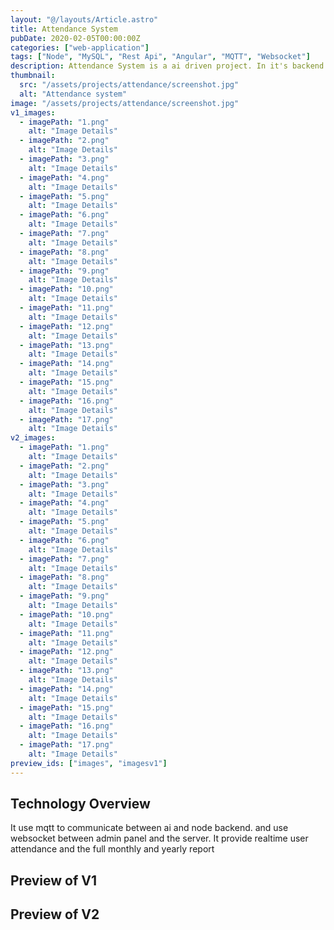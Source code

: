 ```yaml
---
layout: "@/layouts/Article.astro"
title: Attendance System
pubDate: 2020-02-05T00:00:00Z
categories: ["web-application"]
tags: ["Node", "MySQL", "Rest Api", "Angular", "MQTT", "Websocket"]
description: Attendance System is a ai driven project. In it's backend it run ai to detect user faces. and in the backend it generate user attendance report.
thumbnail:
  src: "/assets/projects/attendance/screenshot.jpg"
  alt: "Attendance system"
image: "/assets/projects/attendance/screenshot.jpg"
v1_images:
  - imagePath: "1.png"
    alt: "Image Details"
  - imagePath: "2.png"
    alt: "Image Details"
  - imagePath: "3.png"
    alt: "Image Details"
  - imagePath: "4.png"
    alt: "Image Details"
  - imagePath: "5.png"
    alt: "Image Details"
  - imagePath: "6.png"
    alt: "Image Details"
  - imagePath: "7.png"
    alt: "Image Details"
  - imagePath: "8.png"
    alt: "Image Details"
  - imagePath: "9.png"
    alt: "Image Details"
  - imagePath: "10.png"
    alt: "Image Details"
  - imagePath: "11.png"
    alt: "Image Details"
  - imagePath: "12.png"
    alt: "Image Details"
  - imagePath: "13.png"
    alt: "Image Details"
  - imagePath: "14.png"
    alt: "Image Details"
  - imagePath: "15.png"
    alt: "Image Details"
  - imagePath: "16.png"
    alt: "Image Details"
  - imagePath: "17.png"
    alt: "Image Details"
v2_images:
  - imagePath: "1.png"
    alt: "Image Details"
  - imagePath: "2.png"
    alt: "Image Details"
  - imagePath: "3.png"
    alt: "Image Details"
  - imagePath: "4.png"
    alt: "Image Details"
  - imagePath: "5.png"
    alt: "Image Details"
  - imagePath: "6.png"
    alt: "Image Details"
  - imagePath: "7.png"
    alt: "Image Details"
  - imagePath: "8.png"
    alt: "Image Details"
  - imagePath: "9.png"
    alt: "Image Details"
  - imagePath: "10.png"
    alt: "Image Details"
  - imagePath: "11.png"
    alt: "Image Details"
  - imagePath: "12.png"
    alt: "Image Details"
  - imagePath: "13.png"
    alt: "Image Details"
  - imagePath: "14.png"
    alt: "Image Details"
  - imagePath: "15.png"
    alt: "Image Details"
  - imagePath: "16.png"
    alt: "Image Details"
  - imagePath: "17.png"
    alt: "Image Details"
preview_ids: ["images", "imagesv1"]
---
```



## Technology Overview

It use mqtt to communicate between ai and node backend. and use websocket between admin panel and the server. It provide realtime user attendance and the full monthly and yearly report

## Preview of V1

<PhotoViewer
  name="v1"
  images={frontmatter.v1_images}
  directory="/assets/projects/attendance/v1"
  client:only="react"
/>

## Preview of V2

<PhotoViewer
  name="v2"
  images={frontmatter.v2_images}
  directory="/assets/projects/attendance/v2"
  client:only="react"
/>
